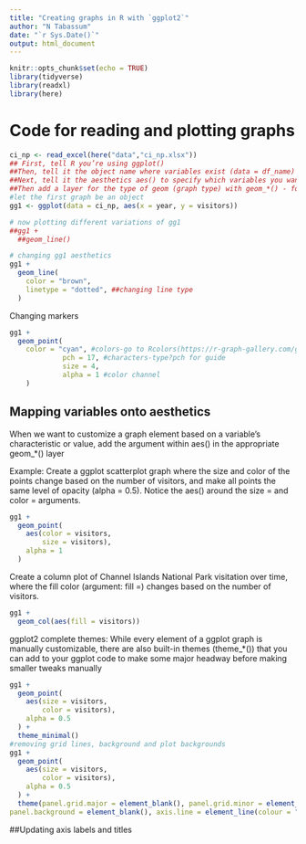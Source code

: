 ```yaml
---
title: "Creating graphs in R with `ggplot2`"
author: "N Tabassum"
date: "`r Sys.Date()`"
output: html_document
---
```


```r
knitr::opts_chunk$set(echo = TRUE)
library(tidyverse)
library(readxl)
library(here)
```

# Code for reading and plotting graphs
```r
ci_np <- read_excel(here("data","ci_np.xlsx"))
## First, tell R you’re using ggplot()
##Then, tell it the object name where variables exist (data = df_name)
##Next, tell it the aesthetics aes() to specify which variables you want to plot
##Then add a layer for the type of geom (graph type) with geom_*() - for example, geom_point() is a scatterplot, geom_line() is a line graph, geom_col() is a column graph, etc.
#let the first graph be an object
gg1 <- ggplot(data = ci_np, aes(x = year, y = visitors))

# now plotting different variations of gg1
##gg1 +
  ##geom_line()

# changing gg1 aesthetics
gg1 +
  geom_line(
    color = "brown",
    linetype = "dotted", ##changing line type
  )
```
Changing markers
```r
gg1 + 
  geom_point(
    color = "cyan", #colors-go to Rcolors(https://r-graph-gallery.com/ggplot2-color.html)
             pch = 17, #characters-type?pch for guide
             size = 4,
             alpha = 1 #color channel
    )

```

## Mapping variables onto aesthetics
When we want to customize a graph element based on a variable’s characteristic or value, add the argument within aes() in the appropriate geom_*() layer

Example: Create a ggplot scatterplot graph where the size and color of the points change based on the number of visitors, and make all points the same level of opacity (alpha = 0.5). Notice the aes() around the size = and color = arguments.

```r
gg1 +
  geom_point(
    aes(color = visitors,
        size = visitors),
    alpha = 1
  )

```
Create a column plot of Channel Islands National Park visitation over time, where the fill color (argument: fill =) changes based on the number of visitors.

```r
gg1 + 
  geom_col(aes(fill = visitors))
```
ggplot2 complete themes: While every element of a ggplot graph is manually customizable, there are also built-in themes (theme_*()) that you can add to your ggplot code to make some major headway before making smaller tweaks manually

```r
gg1 +
  geom_point(
    aes(size = visitors,
        color = visitors),
    alpha = 0.5
  ) +
  theme_minimal()
#removing grid lines, background and plot backgrounds
gg1 +
  geom_point(
    aes(size = visitors,
        color = visitors),
    alpha = 0.5
  ) +
  theme(panel.grid.major = element_blank(), panel.grid.minor = element_blank(),
panel.background = element_blank(), axis.line = element_line(colour = "black"))
```

##Updating axis labels and titles




